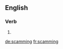 ==English==

===Verb===
{{head|en}}

# {{present participle of|scam|lang=en}}

[[de:scamming]]
[[fr:scamming]]